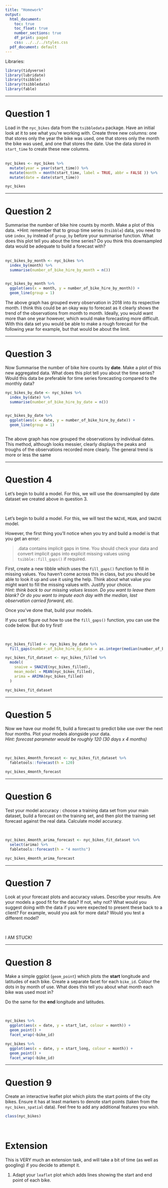```yaml
---
title: "Homework"
output:
  html_document:
    toc: true
    toc_float: true
    number_sections: true
    df_print: paged
    css: ../../../styles.css
  pdf_document: default
---
```


Libraries:  

```r
library(tidyverse)
library(lubridate)
library(tsibble)
library(tsibbledata)
library(fable)
```


***

# Question 1  


Load in the `nyc_bikes` data from the `tsibbledata` package. Have an initial look at it to see what you're working with. Create three new columns: one that stores only the year the bike was used, one that stores only the month the bike was used, and one that stores the date. Use the data stored in `start_time` to create these new columns.   
<br>

```r

nyc_bikes <- nyc_bikes %>% 
  mutate(year = year(start_time)) %>% 
  mutate(month = month(start_time, label = TRUE, abbr = FALSE )) %>% 
  mutate(date = date(start_time))

nyc_bikes

```


***

# Question 2  


Summarise the number of bike hire counts by month. Make a plot of this data. *Hint: remember that to group time series (`tsibble`) data, you need to use `index_by` instead of `group_by` before your summarise function. What does this plot tell you about the time series? Do you think this downsampled data would be adequate to build a forecast with?  
<br>

```r

nyc_bikes_by_month <- nyc_bikes %>% 
  index_by(month) %>% 
  summarise(number_of_bike_hire_by_month = n()) 


nyc_bikes_by_month %>% 
  ggplot(aes(x = month, y = number_of_bike_hire_by_month)) +
  geom_line(group = 1)


```

The above graph has grouped every observation in 2018 into its respective month. I think this could be an okay way to forecast as it clearly shows the trend of the observations from month to month. Ideally, you would want more than one year however, which would make forecasting more difficult. With this data set you would be able to make a rough forecast for the following year for example, but that would be about the limit.


***

# Question 3  


Now Summarise the number of bike hire counts by **date**. Make a plot of this new aggregated data. What does this plot tell you about the time series? Would this data be preferable for time series forecasting compared to the monthly data?
<br>

```r

nyc_bikes_by_date <- nyc_bikes %>% 
  index_by(date) %>% 
  summarise(number_of_bike_hire_by_date = n()) 


nyc_bikes_by_date %>% 
  ggplot(aes(x = date, y = number_of_bike_hire_by_date)) +
  geom_line(group = 1)



```

The above graph has now grouped the observations by individual dates. This method, although looks messier, clearly displays the peaks and troughs of the observations recorded more clearly. The general trend is more or less the same

***

# Question 4 


Let's begin to build a model. For this, we will use the downsampled by date dataset we created above in question 3. 

<br>

Let's begin to build a model. For this, we will test the `NAIVE`, `MEAN`, and `SNAIVE` model. 

However, the first thing you'll notice when you try and build a model is that you get an error:

>.data contains implicit gaps in time. You should check your data and convert implicit gaps into explicit missing values using `tsibble::fill_gaps()` if required.

First, create a new tibble which uses the `fill_gaps()` function to fill in missing values. You haven't come across this in class, but you should be able to look it up and use it using the help. Think about what value you might want to fill the missing values with. Justify your choice.   
*Hint: think back to our missing values lesson. Do you want to leave them blank? Or do you want to impute each day with the median, last observation carried forward, etc.*   

Once you've done that, build your models.    


If you cant figure out how to use the `fill_gaps()` function, you can use the code below. But do try first!

<br>


```r

nyc_bikes_filled <- nyc_bikes_by_date %>%
  fill_gaps(number_of_bike_hire_by_date = as.integer(median(number_of_bike_hire_by_date)))

nyc_bikes_fit_dataset <- nyc_bikes_filled %>% 
  model(
    snaive = SNAIVE(nyc_bikes_filled),
    mean_model = MEAN(nyc_bikes_filled),
    arima = ARIMA(nyc_bikes_filled)
  ) 

nyc_bikes_fit_dataset


```


***

# Question 5


Now we have our model fit, build a forecast to predict bike use over the next four months. Plot your models alongside your data.  
*Hint: forecast parameter would be roughly 120 (30 days x 4 months)*

<br>

```r

nyc_bikes_4month_forecast <- nyc_bikes_fit_dataset %>% 
  fabletools::forecast(h = 120)

nyc_bikes_4month_forecast


```


***

# Question 6 


Test your model accuracy : choose a training data set from your main dataset, build a forecast on the training set, and then plot the training set forecast against the real data. Calculate model accuracy. 

<br>

```r

nyc_bikes_4month_arima_forecast <- nyc_bikes_fit_dataset %>% 
  select(arima) %>% 
  fabletools::forecast(h = "4 months")

nyc_bikes_4month_arima_forecast


```


***

# Question 7


Look at your forecast plots and accuracy values. Describe your results. Are your models a good fit for the data? If not, why not? 
What would you suggest doing with the data if you were expected to present these back to a client? For example, would you ask for more data? Would you test a different model?

<br>

I AM STUCK! 

***

# Question 8

Make a simple ggplot (`geom_point`) which plots the **start** longitude and latitudes of each bike. Create a separate facet for each `bike_id`. Colour the dots in by month of use. What does this tell you about what month each bike was used most in?

Do the same for the **end** longitude and latitudes. 

<br>

```r

nyc_bikes %>% 
  ggplot(aes(x = date, y = start_lat, colour = month)) +
  geom_point() +
  facet_wrap(~bike_id)

nyc_bikes %>% 
  ggplot(aes(x = date, y = start_long, colour = month)) +
  geom_point() +
  facet_wrap(~bike_id)


```


***

# Question 9 

Create an interactive leaflet plot which plots the start points of the city bikes. Ensure it has at least markers to denote start points (taken from the `nyc_bikes_spatial` data). Feel free to add any additional features you wish.  

```r

class(nyc_bikes)

```


<br>

# Extension

This is VERY much an extension task, and will take a bit of time (as well as googling) if you decide to attempt it. 

1. Adapt your `leaflet` plot which adds lines showing the start and end point of each bike. 

<br>





